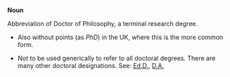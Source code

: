 '''Noun'''

Abbreviation of Doctor of Philosophy, a terminal research degree.

*Also without points (as ''PhD'') in the UK, where this is the more common form.

*Not to be used generically to refer to all doctoral degrees. There are many other doctoral designations. See: [[Ed.D.]], [[D.A.]]